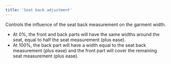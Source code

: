 ```yaml
---
title: 'Seat back adjustment'
---
```


Controls the influence of the seat back measurement on the garment width.

- At 0%, the front and back parts will have the same widths around the seat, equal to half the seat measurement (plus ease).
- At 100%, the back part will have a width equal to the seat back measurement (plus ease) and the front part will cover the remaining seat measurement (plus ease).

